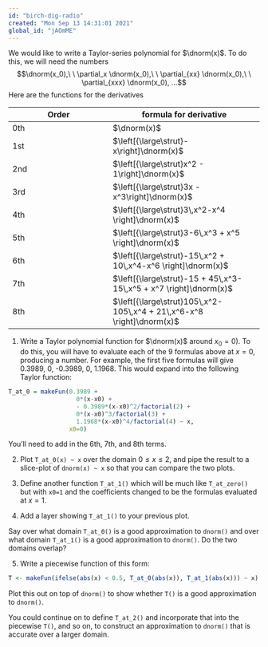 ```yaml
---
id: "birch-dig-radio"
created: "Mon Sep 13 14:31:01 2021"
global_id: "jAOmME"
---
```




We would like to write a Taylor-series polynomial for $\dnorm(x)$. To do this, we will need the numbers
$$\dnorm(x_0),\ \ \partial_x \dnorm(x_0),\ \ \partial_{xx} \dnorm(x_0),\ \ \partial_{xxx} \dnorm(x_0), ...$$
Here are the functions for the derivatives

Order | formula for derivative
------|---------
0th   | $\dnorm(x)$
1st   | $\left[{\large\strut}-x\right]\dnorm(x)$
2nd   | $\left[{\large\strut}x^2 - 1\right]\dnorm(x)$
3rd   | $\left[{\large\strut}3x - x^3\right]\dnorm(x)$
4th   | $\left[{\large\strut}3\,x^2-x^4     \right]\dnorm(x)$
5th   | $\left[{\large\strut}3-6\,x^3 + x^5     \right]\dnorm(x)$
6th   | $\left[{\large\strut}-15\,x^2 + 10\,x^4-x^6     \right]\dnorm(x)$
7th   | $\left[{\large\strut}-15 + 45\,x^3-15\,x^5 + x^7     \right]\dnorm(x)$
8th   | $\left[{\large\strut}105\,x^2-105\,x^4 + 21\,x^6-x^8     \right]\dnorm(x)$

1. Write a Taylor polynomial function for $\dnorm(x)$ around $x_0=0$). To do this, you will have to evaluate each of the 9 formulas above at $x=0$, producing a number. For example, the first five formulas will give 0.3989, 0, -0.3989, 0, 1.1968. This would expand into the following Taylor function:
```r
T_at_0 = makeFun(0.3989 + 
                   0*(x-x0) +
                   - 0.3989*(x-x0)^2/factorial(2) + 
                   0*(x-x0)^3/factorial(3) +
                   1.1968*(x-x0)^4/factorial(4) ~ x, 
                 x0=0)
```
You'll need to add in the 6th, 7th, and 8th terms.

2. Plot `T_at_0(x) ~ x` over the domain $0 \leq x \leq 2$, and pipe the result to a slice-plot of `dnorm(x) ~ x` so that you can compare the two plots.

3. Define another function `T_at_1()` which will be much like `T_at_zero()` but with `x0=1` and the coefficients changed to be the formulas evaluated at $x=1$.

4. Add a layer showing `T_at_1()` to your previous plot. 

Say over what domain `T_at_0()` is a good approximation to `dnorm()` and over what domain `T_at_1()` is a good approximation to `dnorm()`. Do the two domains overlap?

5. Write a piecewise function of this form:
```r
T <- makeFun(ifelse(abs(x) < 0.5, T_at_0(abs(x)), T_at_1(abs(x))) ~ x)
```
Plot this out on top of `dnorm()` to show whether `T()` is a good approximation to `dnorm()`.

You could continue on to define `T_at_2()` and incorporate that into the piecewise `T()`, and so on, to construct an approximation to `dnorm()` that is accurate over a larger domain.

<!--

RECURSIVE CONSTRUCTION OF THE POLYNOMIALS that multiply dnorm(x) for the successive derivatives.

```r
funp <- function(coefs, ...) {
  coefs <- unlist(c(coefs, list(...)))
  powers <- 0:(length(coefs)-1)
  res <- function(x) {
    sum(coefs * x^powers)
  }
  attributes(res) <- list(coefs = coefs)
  class(res) <- c(class(res), "polynomial")
  res
}
get_coefs <- function(f) {
  if (inherits(f, "polynomial")) attributes(f)$coefs
  else f
}
derivp <- function(f) {
  coefs <- get_coefs(f)
  if (length(coefs) == 1) coefs <- 0
  else coefs <- coefs[-1]
  funp(coefs * 1:length(coefs))
}
intp <- function(f, C=0) {
  coefs <- get_coefs(f)
  funp(c(C, coefs / 1:length(coefs)))
}
xp <- function(f) {
  coefs <- get_coefs(f)
  funp(c(0, coefs))
}
padp <- function(f, n) {
  coefs <- get_coefs(f)
  # pad the coefficients with trailing zeros

  if (n > length(coefs)) c(coefs, rep(0, n-length(coefs)))
  else coefs
}
addp <- function(f1, f2) {
  coefs1 <- get_coefs(f1)
  coefs2 <- get_coefs(f2)
  n <- max(length(coefs1), length(coefs2))
  padp(coefs1, n) + padp(coefs2, n)
}
nextp <- function(f) {
  coefs <- get_coefs(f)
  funp(addp(xp(-coefs), derivp(coefs)))
}
as_latex <- function(f) {
  coefs <- get_coefs(f)
  res = ifelse(coefs[1]==0, character(0), as.character(coefs[1]))
  for (k in 2:length(coefs)) {
    if (coefs[k] == 0) next
    else if (coefs[k] < 0) res = paste0(res, coefs[k], "\\,x^", k)
    else res <- paste0(res, " + ", coefs[k], "\\,x^", k)
  }
  gsub("^NA ?\\+ ?", "", res) %>%
    gsub("1\\\\,", "", .)
}
```

-->
